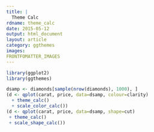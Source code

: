 ```yaml
---
title: |
  Theme Calc
rdname: theme_calc
date: 2015-05-12
output: html_document
layout: article
category: ggthemes
images:
FRONTFOMATTER_IMAGES
---
```


```r
library(ggplot2)
library(ggthemes)
```

```r
dsamp <- diamonds[sample(nrow(diamonds), 1000), ]
(d <- qplot(carat, price, data=dsamp, colour=clarity)
  + theme_calc()
  + scale_color_calc())
(d <- qplot(carat, price, data=dsamp, shape=cut)
 + theme_calc()
 + scale_shape_calc())



```